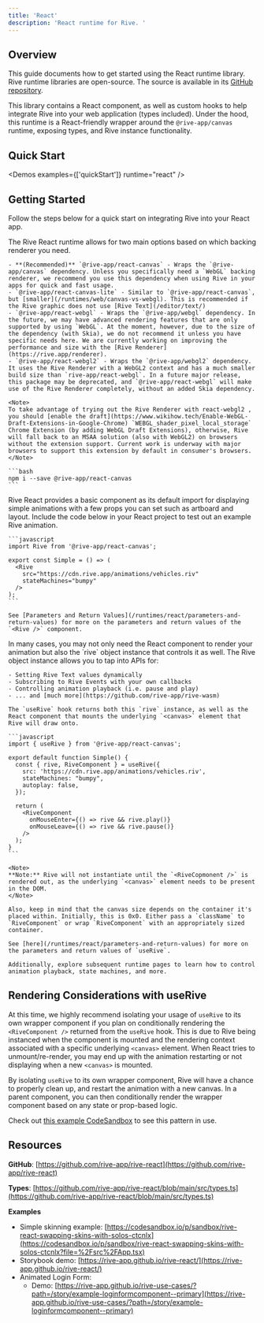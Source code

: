 ```yaml
---
title: 'React'
description: 'React runtime for Rive. '
---
```



<NoteOnFeatureSupport/>

## Overview

This guide documents how to get started using the React runtime library. Rive runtime libraries are open-source. The source is available in its [GitHub repository](https://github.com/rive-app/rive-react).

This library contains a React component, as well as custom hooks to help integrate Rive into your web application (types included). Under the hood, this runtime is a React-friendly wrapper around the `@rive-app/canvas` runtime, exposing types, and Rive instance functionality.

## Quick Start

<Demos examples={['quickStart']} runtime="react" />

## Getting Started

Follow the steps below for a quick start on integrating Rive into your React app.

<Steps>
  <Step title="Install the dependency">
    The Rive React runtime allows for two main options based on which backing renderer you need.

    - **(Recommended)** `@rive-app/react-canvas` - Wraps the `@rive-app/canvas` dependency. Unless you specifically need a `WebGL` backing renderer, we recommend you use this dependency when using Rive in your apps for quick and fast usage.
    - `@rive-app/react-canvas-lite` - Similar to `@rive-app/react-canvas`, but [smaller](/runtimes/web/canvas-vs-webgl). This is recommended if the Rive graphic does not use [Rive Text](/editor/text/)
    - `@rive-app/react-webgl` - Wraps the `@rive-app/webgl` dependency. In the future, we may have advanced rendering features that are only supported by using `WebGL`. At the moment, however, due to the size of the dependency (with Skia), we do not recommend it unless you have specific needs here. We are currently working on improving the performance and size with the [Rive Renderer](https://rive.app/renderer).
    - `@rive-app/react-webgl2` - Wraps the `@rive-app/webgl2` dependency. It uses the Rive Renderer with a WebGL2 context and has a much smaller build size than `rive-app/react-webgl`. In a future major release, this package may be deprecated, and `@rive-app/react-webgl` will make use of the Rive Renderer completely, without an added Skia dependency.

    <Note>
    To take advantage of trying out the Rive Renderer with react-webgl2 , you should [enable the draft](https://www.wikihow.tech/Enable-WebGL-Draft-Extensions-in-Google-Chrome) `WEBGL_shader_pixel_local_storage` Chrome Extension (by adding WebGL Draft Extensions), otherwise, Rive will fall back to an MSAA solution (also with WebGL2) on browsers without the extension support. Current work is underway with major browsers to support this extension by default in consumer's browsers.
    </Note>

    ```bash
    npm i --save @rive-app/react-canvas
    ```
  </Step>
  <Step title="Render the Rive component">
    Rive React provides a basic component as its default import for displaying simple animations with a few props you can set such as artboard and layout. Include the code below in your React project to test out an example Rive animation.

    ```javascript
    import Rive from '@rive-app/react-canvas';

    export const Simple = () => (
      <Rive
        src="https://cdn.rive.app/animations/vehicles.riv"
        stateMachines="bumpy"
      />
    );
    ```

    See [Parameters and Return Values](/runtimes/react/parameters-and-return-values) for more on the parameters and return values of the `<Rive />` component.
  </Step>
  <Step title="Using the useRive hook">
    In many cases, you may not only need the React component to render your animation but also the `rive` object instance that controls it as well. The Rive object instance allows you to tap into APIs for:

    - Setting Rive Text values dynamically
    - Subscribing to Rive Events with your own callbacks
    - Controlling animation playback (i.e. pause and play)
    - ... and [much more](https://github.com/rive-app/rive-wasm)

    The `useRive` hook returns both this `rive` instance, as well as the React component that mounts the underlying `<canvas>` element that Rive will draw onto.

    ```javascript
    import { useRive } from '@rive-app/react-canvas';

    export default function Simple() {
      const { rive, RiveComponent } = useRive({
        src: 'https://cdn.rive.app/animations/vehicles.riv',
        stateMachines: "bumpy",
        autoplay: false,
      });

      return (
        <RiveComponent
          onMouseEnter={() => rive && rive.play()}
          onMouseLeave={() => rive && rive.pause()}
        />
      );
    }
    ```

    <Note>
    **Note:** Rive will not instantiate until the `<RiveCopmonent />` is rendered out, as the underlying `<canvas>` element needs to be present in the DOM.
    </Note>

    Also, keep in mind that the canvas size depends on the container it's placed within. Initially, this is 0x0. Either pass a `className` to `RiveComponent` or wrap `RiveComponent` with an appropriately sized container.

    See [here](/runtimes/react/parameters-and-return-values) for more on the parameters and return values of `useRive`.

    Additionally, explore subsequent runtime pages to learn how to control animation playback, state machines, and more.
  </Step>
</Steps>

## Rendering Considerations with useRive

At this time, we highly recommend isolating your usage of `useRive` to its own wrapper component if you plan on conditionally rendering the `<RiveComponent />` returned from the `useRive` hook. This is due to Rive being instanced when the component is mounted and the rendering context associated with a specific underlying `<canvas>` element. When React tries to unmount/re-render, you may end up with the animation restarting or not displaying when a new `<canvas>` is mounted.

By isolating `useRive` to its own wrapper component, Rive will have a chance to properly clean up, and restart the animation with a new canvas. In a parent component, you can then conditionally render the wrapper component based on any state or prop-based logic.

Check out [this example CodeSandbox](https://codesandbox.io/p/sandbox/rive-react-swapping-skins-with-solos-ctcnlx?file=%2Fsrc%2FApp.tsx) to see this pattern in use.

## Resources

**GitHub**: [https://github.com/rive-app/rive-react](https://github.com/rive-app/rive-react)

**Types**: [https://github.com/rive-app/rive-react/blob/main/src/types.ts](https://github.com/rive-app/rive-react/blob/main/src/types.ts)

**Examples**
- Simple skinning example: [https://codesandbox.io/p/sandbox/rive-react-swapping-skins-with-solos-ctcnlx](https://codesandbox.io/p/sandbox/rive-react-swapping-skins-with-solos-ctcnlx?file=%2Fsrc%2FApp.tsx)
- Storybook demo: [https://rive-app.github.io/rive-react/](https://rive-app.github.io/rive-react/)
- Animated Login Form:
  - Demo: [https://rive-app.github.io/rive-use-cases/?path=/story/example-loginformcomponent--primary](https://rive-app.github.io/rive-use-cases/?path=/story/example-loginformcomponent--primary)
